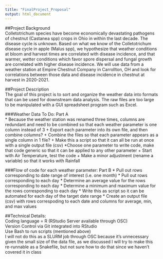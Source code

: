 ```yaml
---
title: "FinalProject_Proposal"
output: html_document
---
```

##Project Background  
Colletotrichum species have become economically devastating pathogens of chestnut (Castanea spp) crops in Ohio in within the last decade. The disease cycle is unknown. Based on what we know of the Colletotrichum disease cycle in apple (Malus spp), we hypothesize that weather conditions at bloom and harvest times are correlated with disease incidence, and that warmer, wetter conditions which favor spore dispersal and fungal growth are correlated with higher disease incidence. We will use data from a weather station at Empire Chestnut Company in Carrollton, OH and look for correlations between those data and disease incidence in chestnut at harvest in 2020-2021. 

##Project Description  
The goal of this project is to sort and organize the weather data into formats that can be used for downstream data analysis. The raw files are too large to be manipulated with a GUI spreadsheet program such as Excel. 

###Weather Data To Do: Part A  
* Because the weather station was renamed three times, columns are redundant and need to be combined so that each weather parameter is one column instead of 3
+ Export each parameter into its own file, and then combine columns? 
+ Combine the files so that each parameter appears as a single column in 1 file?
+ Make this a script so that it can all be run at once with a single output file (csv)
*Choose one parameter to write code, make that code generic so that it can be applied to any other parameter
+ Start with Air Temperature, test the code
+ Make a minor adjustment (rename a variable) so that it works with Rainfall

###Flow of code for each weather parameter: Part B
* Pull out rows corresponding to date range of interest (i.e. one month)
* Pull out rows corresponding to each day
* Determine an average value for the rows corresponding to each day
* Determine a minimum and maximum value for the rows corresponding to each day
* Write this as script so it can be automated for each day of the target date range
* Create an output file (csv) with rows correspoding to each date and columns for average, min, and max values


##Technical Details:  
Coding language = R (RStudio Server available through OSC)  
Version Control via Git integrated into RStudio  
Use Bash to run scripts (mentioned above)  
I will not do this as a SLURM job through OSC because it's unnecessary given the small size of the data file, as we discussed
I will try to make this re-runnable as a Snakefile, but not sure how to do that since we haven't covered it in class
